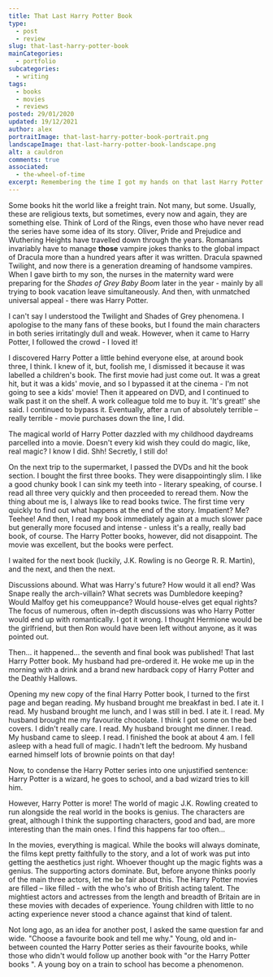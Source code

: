 ```yaml
---
title: That Last Harry Potter Book
type: 
  - post
  - review
slug: that-last-harry-potter-book
mainCategories: 
  - portfolio
subcategories: 
  - writing
tags:
  - books
  - movies
  - reviews
posted: 29/01/2020
updated: 19/12/2021
author: alex
portraitImage: that-last-harry-potter-book-portrait.png
landscapeImage: that-last-harry-potter-book-landscape.png
alt: a cauldron
comments: true
associated: 
  - the-wheel-of-time
excerpt: Remembering the time I got my hands on that last Harry Potter book. 
---
```


<ReviewBody>

Some books hit the world like a freight train. Not many, but some. Usually, these are religious texts, but sometimes, every now and again, they are something else. Think of Lord of the Rings, even those who have never read the series have some idea of its story. Oliver, Pride and Prejudice and Wuthering Heights have travelled down through the years. 
Romanians invariably have to manage **those** vampire jokes thanks to the global impact of Dracula more than a hundred years after it was written. Dracula spawned Twilight, and now there is a generation dreaming of handsome vampires. When I gave birth to my son, the nurses in the maternity ward were preparing for the *Shades of Grey Baby Boom* later in the year - mainly by all trying to book vacation leave simultaneously. And then, with unmatched universal appeal - there was Harry Potter.

I can't say I understood the Twilight and Shades of Grey phenomena. I apologise to the many fans of these books, but I found the main characters in both series irritatingly dull and weak. However, when it came to Harry Potter, I followed the crowd - I loved it! 

I discovered Harry Potter a little behind everyone else, at around book three, I think. I knew of it, but, foolish me, I dismissed it because it was labelled a children's book. The first movie had just come out. It was a great hit, but it was a kids' movie, and so I bypassed it at the cinema - I'm not going to see a kids' movie! Then it appeared on DVD, and I continued to walk past it on the shelf. A work colleague told me to buy it. 'It's great!' she said. I continued to bypass it. Eventually, after a run of absolutely terrible – really terrible - movie purchases down the line, I did. 

The magical world of Harry Potter dazzled with my childhood daydreams parcelled into a movie. Doesn't every kid wish they could do magic, like, real magic? I know I did. Shh! Secretly, I still do! 

On the next trip to the supermarket, I passed the DVDs and hit the book section. I bought the first three books. They were disappointingly slim. I like a good chunky book I can sink my teeth into - literary speaking, of course. I read all three very quickly and then proceeded to reread them. Now the thing about me is, I always like to read books twice. The first time very quickly to find out what happens at the end of the story. Impatient? Me? Teehee! And then, I read my book immediately again at a much slower pace but generally more focused and intense - unless it's a really, really bad book, of course. The Harry Potter books, however, did not disappoint. The movie was excellent, but the books were perfect.

I waited for the next book (luckily, J.K. Rowling is no George R. R. Martin), and the next, and then the next. 

Discussions abound. What was Harry's future? How would it all end? Was Snape really the arch-villain? What secrets was Dumbledore keeping? Would Malfoy get his comeuppance? Would house-elves get equal rights? The focus of numerous, often in-depth discussions was who Harry Potter would end up with romantically. I got it wrong. I thought Hermione would be the girlfriend, but then Ron would have been left without anyone, as it was pointed out.

Then… it happened… the seventh and final book was published! That last Harry Potter book. My husband had pre-ordered it. He woke me up in the morning with a drink and a brand new hardback copy of Harry Potter and the Deathly Hallows. 

Opening my new copy of the final Harry Potter book, I turned to the first page and began reading. My husband brought me breakfast in bed. I ate it. I read. My husband brought me lunch, and I was still in bed. I ate it. I read. My husband brought me my favourite chocolate. I think I got some on the bed covers. I didn't really care. I read. My husband brought me dinner. I read. My husband came to sleep. I read. I finished the book at about 4 am. I fell asleep with a head full of magic. I hadn't left the bedroom. My husband earned himself lots of brownie points on that day!

Now, to condense the Harry Potter series into one unjustified sentence: Harry Potter is a wizard, he goes to school, and a bad wizard tries to kill him. 

However, Harry Potter is more! The world of magic J.K. Rowling created to run alongside the real world in the books is genius. The characters are great, although I think the supporting characters, good and bad, are more interesting than the main ones. I find this happens far too often…

In the movies, everything is magical. While the books will always dominate, the films kept pretty faithfully to the story, and a lot of work was put into getting the aesthetics just right. Whoever thought up the magic fights was a genius. The supporting actors dominate. But, before anyone thinks poorly of the main three actors, let me be fair about this. The Harry Potter movies are filled – like filled - with the who's who of British acting talent. The mightiest actors and actresses from the length and breadth of Britain are in these movies with decades of experience. Young children with little to no acting experience never stood a chance against that kind of talent.

Not long ago, as an idea for another post, I asked the same question far and wide. "Choose a favourite book and tell me why." Young, old and in-between counted the Harry Potter series as their favourite books, while those who didn't would follow up another book with "or the Harry Potter books ". A young boy on a train to school has become a phenomenon.

</ReviewBody>